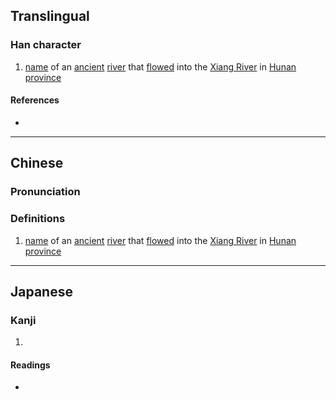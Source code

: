 {{character info/new}}
==Translingual==

===Han character===
{{Han char|rn=85|rad=水|as=08|sn=11|four=|canj=ELMY|ids=⿰氵非}}

# [[name]] of an [[ancient]] [[river]] that [[flow]]ed into the [[w:Xiang River|Xiang River]] in [[Hunan]] [[province]]

====References====
* {{Han ref|kx=0633.360|dkj=17733|hdz=31647.040|uh=6E04|ud=28164}}

----

==Chinese==
{{zh-forms}}

===Pronunciation===
{{zh-pron
|m=fēi
|c=fei1
|mc=
|oc=
|ma=
|cat=pn
}}

===Definitions===
{{zh-hanzi}}

# [[name]] of an [[ancient]] [[river]] that [[flow]]ed into the [[w:Xiang River|Xiang River]] in [[Hunan]] [[province]]

----

==Japanese==

===Kanji===
{{ja-kanji|grade=|rs=水08}}

# {{defn|lang=ja|sort=水08}}

====Readings====
* {{ja-readings|on=[[ひ]] (hi)|kun=}}